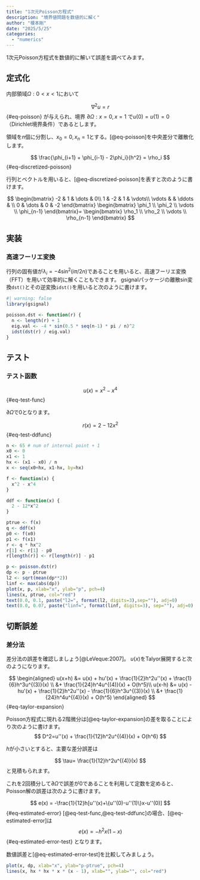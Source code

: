 ```yaml
---
title: "1次元Poisson方程式"
description: "境界値問題を数値的に解く"
author: "榎本剛"
date: "2025/5/25"
categories:
  - "numerics"
---
```


1次元Poisson方程式を数値的に解いて誤差を調べてみます。

## 定式化

内部領域$\Omega:0 < x < 1$において

$$
\nabla^2 u = r
$$ {#eq-poisson} が与えられ、境界 $\partial\Omega: x=0, x=1$ で$u(0)=u(1)=0$ （Dirichlet境界条件）であるとします。

領域を$n$個に分割し、$x_0=0,\,x_n=1$とする。[@eq-poisson]を中央差分で離散化します。

$$
\frac{\phi_{i+1} + \phi_{i-1} - 2\phi_i}{h^2} = \rho_i
$$ {#eq-discretized-poisson}

行列とベクトルを用いると、[@eq-discretized-poisson]を表すと次のように書けます。

$$
\begin{bmatrix}
-2 & 1 & \dots & 0\\
1 & -2 & 1 & \vdots\\
\vdots & & \ddots & \\
0 & \dots & 0 & -2
\end{bmatrix}
\begin{bmatrix}
\phi_1 \\
\phi_2 \\
\vdots \\
\phi_{n-1}
\end{bmatrix}=
\begin{bmatrix}
\rho_1 \\
\rho_2 \\
\vdots \\
\rho_{n-1}
\end{bmatrix}
$$

## 実装

<!---
### 三重対角行列

limSolveパッケージの`Solve.tridiag()`を解く場合は次のようになります。

```}
#| code-fold: true
library(limSolve)
poisson.tridiag <- function(r) {
  n <- length(r)
  diam1 <- rep(1, n-1)
  dia <- rep(-2, n)
  diap1 <- rep(1, n-1)
  Solve.tridiag(diam1, dia, diap1, r) 
}
```


三重対角行列を解くThomasの方法[@Quarteroni:2007, p. 358--359]をRで実装すると次のようになります。

```r
#| eval: false
solve.tridiag.thomas <- function(a, b, c, f) {
  n <- length(a)
  al <- rep(0, n)
  bt <- rep(0, n-1)
  y <- rep(0, n)
  x <- rep(0, n)
  al[1] <- a[1]
  y[1] <- f[1]
  for (i in 2:n) {
    bt[i-1] = b[i-1] / al[i-1]
    al[i] <- a[i] - bt[i-1] * c[i-1]
    y[i] <- f[i] - bt[i-1] * y[i-1]
  }
  x[n] <- y[n] / al[n]
  for (i in (n-1):1){
    x[i] <- (y[i] - c[i] * x[i+1]) / al[i]
  }
  x
}
```
--->

### 高速フーリエ変換

行列の固有値が$\lambda_i=-4\sin^2(i\pi/2n)$であることを用いると、高速フーリエ変換（FFT）を用いて効率的に解くこともできます。 gsignalパッケージの離散sin変換`dst()`とその逆変換`idst()`を用いると次のように書けます。

```r
#| warning: false
library(gsignal)

poisson.dst <- function(r) {
  n <- length(r) + 1
  eig.val <- -4 * sin(0.5 * seq(n-1) * pi / n)^2
  idst(dst(r) / eig.val)
}
```

## テスト

### テスト函数

$$
u(x) = x^2 - x^4
$$ {#eq-test-func}

$\partial\Omega$で0となります。

$$
r(x) = 2 - 12x^2
$$ {#eq-test-ddfunc}

```r
n <- 65 # num of internal point + 1
x0 <- 0
x1 <- 1
hx <- (x1 - x0) / n
x <- seq(x0+hx, x1-hx, by=hx)

f <- function(x) {
  x^2 - x^4
}

ddf <- function(x) {
  2 - 12*x^2
}

ptrue <- f(x)
q <- ddf(x)
p0 <- f(x0)
p1 <- f(x1)
r <- q * hx^2
r[1] <- r[1] - p0
r[length(r)] <- r[length(r)] - p1
```


```r
p <- poisson.dst(r)
dp <- p - ptrue
l2 <- sqrt(mean(dp**2))
linf <- max(abs(dp))
plot(x, p, xlab="x", ylab="p", pch=4)
lines(x, ptrue, col="red")
text(0.0, 0.1, paste("l2=", format(l2, digits=3),sep=""), adj=0)
text(0.0, 0.07, paste("linf=", format(linf, digits=3), sep=""), adj=0)
```

## 切断誤差

### 差分法

差分法の誤差を確認しましょう[@LeVeque:2007]。 $u(x)$をTalyor展開すると次のようになります。

$$
\begin{aligned}
u(x+h) &= u(x) + hu'(x) + \frac{1}{2}h^2u''(x) + \frac{1}{6}h^3u^{(3)}(x) \\
&+ \frac{1}{24}h^4u^{(4)}(x) + O(h^5)\\
u(x-h) &= u(x) - hu'(x) + \frac{1}{2}h^2u''(x) - \frac{1}{6}h^3u^{(3)}(x) \\
&+ \frac{1}{24}h^4u^{(4)}(x) + O(h^5)
\end{aligned}
$$ {#eq-taylor-expansion}


Poisson方程式に現れる2階微分は[@eq-taylor-expansion]の差を取ることにより次のように書けます。 $$
D^2=u''(x) + \frac{1}{12}h^2u^{(4)}(x) + O(h^6)
$$

$h$が小さいとすると、主要な差分誤差は

$$
\tau= \frac{1}{12}h^2u^{(4)}(x)
$$ と見積もられます。

これを2回積分して$\partial\Omega$で誤差が0であることを利用して定数を定めると、Poisson解の誤差は次のように書けます。

$$
e(x) = -\frac{1}{12}h[u''(x)+\{u''(0)-u''(1)\}x-u''(0)]
$$ {#eq-estimated-error} [@eq-test-func,@eq-test-ddfunc]の場合、[@eq-estimated-error]は $$
e(x) = -h^2x(1-x)
$$ {#eq-estimated-error-test} となります。

数値誤差と[@eq-estimated-error-test]を比較してみましょう。

```r
plot(x, dp, xlab="x", ylab="p-ptrue", pch=4)
lines(x, hx * hx * x * (x - 1), xlab="", ylab="", col="red")
```
